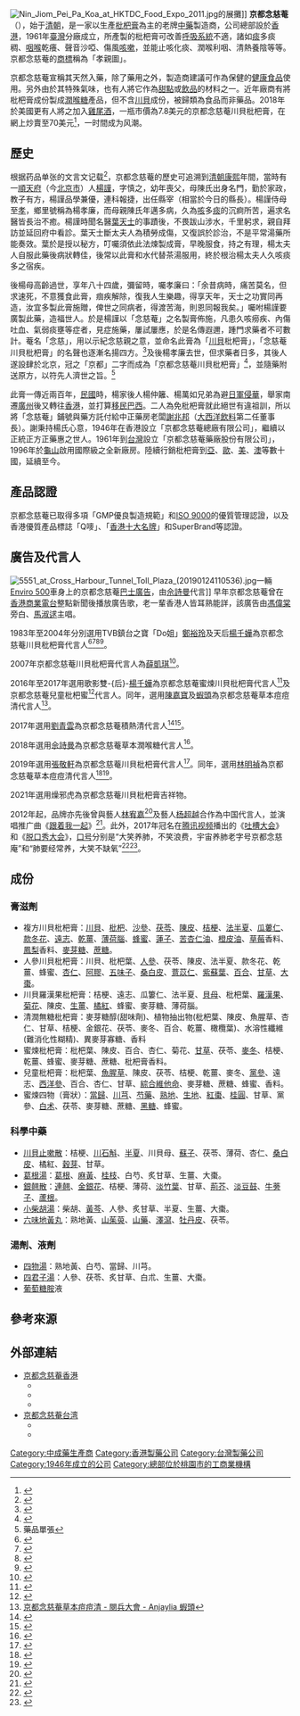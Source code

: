 {{Refimprove|time=2017-11-02T11:32:09+00:00}}
{{noteTA
|1=zh-hans:克;zh-hk:克;zh-tw:公克;
}}
{{medical}}
{{Infobox company
| name = 京都念慈菴总厂有限公司
| name_en = 
| logo = [[File:NIN_JIOM.png|200px]]
| caption = 
| type = [[股份有限公司|股份有限公司]]
| traded_as = 
| local_code_name = TW
| local_code = 18770304
| original_text = 
| fate = 
| predecessor = 
| successor = 
| foundation = {{start date and age|1946}}<br/>{{BHKG}}<br/>{{start date and age|1961}}<br/>{{TWN}}
| defunct = 
| location = {{HKG}}[[新界|新界]][[元朗区|元朗区]]元朗工业邨宏利街50号<br/>{{ROC-TW}}<br>[[桃園市|桃園市]][[龜山區|龜山區]]文明二街2號
| locations = 
| area_served = [[全球|全球]]
| founder = 楊謹
| key_people = 謝國昌
| industry = 
| products = [[枇杷膏|枇杷膏]]、[[润喉糖|润喉糖]]
| services = 
| revenue = 
| operating_income = 
| net_income = 
| aum = 
| assets = [[新台幣|新台幣]]84,000,000元
| equity = 
| owner = 
| num_employees = 60人
| parent = 
| divisions = 
| subsid = 
| homepage = {{URL|http://www.ninjiom.com}}<br>{{URL|https://www.nin-jiom.com.tw}}
| slogan = 
| capital = [[新台幣|新台幣]]84,000,000元
| market_value = 
| P/E ratio = 
| earnings per share = 
| Net asset value = 
| accounting_period = 
| major_shareholder = 
| footnotes = 
}}

[[File:Nin_Jiom_Pei_Pa_Koa_at_HKTDC_Food_Expo_2011.jpg|thumb]]的展攤]]
'''京都念慈菴'''（{{lang|en|King To Nin Jiom}}），始于[[清朝|清朝]]，是一家以生產[[枇杷膏|枇杷膏]]為主的老牌[[中藥|中藥]]製造商，公司總部設於[[香港|香港]]，1961年[[臺灣|臺灣]]分廠成立，所產製的枇杷膏可改善[[呼吸系統|呼吸系統]]不適，諸如[[痰|痰]]多痰稠、[[喉|咽喉]]乾癢、聲音沙啞、傷風[[咳嗽|咳嗽]]，並能止咳化痰、潤喉利咽、清熱養陰等等。京都念慈菴的[[商標|商標]]稱為「孝親圖」。

京都念慈菴宣稱其天然入藥，除了藥用之外，製造商建議可作為保健的[[健康食品|健康食品]]使用。另外由於其特殊氣味，也有人將它作為[[甜點|甜點]]或[[飲品|飲品]]的材料之一。近年廠商有將枇杷膏成份製成[[潤喉糖|潤喉糖]]產品，但不含[[川貝|川貝]]成份，被歸類為食品而非藥品。2018年於美國更有人將之加入[[雞尾酒|雞尾酒]]，一瓶市價為7.8美元的京都念慈菴川貝枇杷膏，在網上炒賣至70美元<ref>{{cite news |title=川貝枇杷膏變身Cocktail　酒客：把味蕾帶到平行時空 |url=https://topick.hket.com/article/2030753/%E5%B7%9D%E8%B2%9D%E6%9E%87%E6%9D%B7%E8%86%8F%E8%AE%8A%E8%BA%ABCocktail%E3%80%80%E9%85%92%E5%AE%A2%EF%BC%9A%E6%8A%8A%E5%91%B3%E8%95%BE%E5%B8%B6%E5%88%B0%E5%B9%B3%E8%A1%8C%E6%99%82%E7%A9%BA?mtc=10012 |publisher=香港經濟日報 |date=2018年3月15日 |accessdate=2018年3月19日 |archive-date=2021年1月1日 |archive-url=https://web.archive.org/web/20210101012733/https://topick.hket.com/article/2030753/%E5%B7%9D%E8%B2%9D%E6%9E%87%E6%9D%B7%E8%86%8F%E8%AE%8A%E8%BA%ABCocktail%E3%80%80%E9%85%92%E5%AE%A2%EF%BC%9A%E6%8A%8A%E5%91%B3%E8%95%BE%E5%B8%B6%E5%88%B0%E5%B9%B3%E8%A1%8C%E6%99%82%E7%A9%BA?mtc=10012 |dead-url=no }}</ref>，一时間成为风潮。

==歷史==
根据药品单张的文言文记载<ref>{{Cite web |url=https://imgsa.baidu.com/forum/w%3D580/sign=aac59996d81b0ef46ce89856edc551a1/0ca5ceea15ce36d3db3e528830f33a87e950b164.jpg |title=蜜煉川贝枇杷膏单张图片，取自互联网 |accessdate=2017-12-06 |archive-date=2019-02-22 |archive-url=https://web.archive.org/web/20190222081402/https://imgsa.baidu.com/forum/w%3D580/sign=aac59996d81b0ef46ce89856edc551a1/0ca5ceea15ce36d3db3e528830f33a87e950b164.jpg |dead-url=no }}</ref>，京都念慈菴的歷史可追溯到[[清朝|清朝]][[康熙|康熙]]年間，當時有一[[順天府|順天府]]（今[[北京市|北京市]]）人[[楊謹|楊謹]]，字慎之，幼年喪父，母陳氏出身名門，勤於家政，教子有方，楊謹品學兼優，連科報捷，出任縣宰（相當於今日的縣長）。楊謹侍母至[[孝|孝]]，鄉里號稱為楊孝廉，而母親陳氏年邁多病，久為[[咳|咳]]多[[痰|痰]]的沉痾所苦，遍求名醫皆長治不癒。楊謹時聞名醫[[葉天士|葉天士]]的事蹟後，不畏跋山涉水，千里躬求，親自拜訪並延回府中看診。葉天士斷太夫人為積勞成傷，又復誤於診治，不是平常湯藥所能奏效。葉於是授以秘方，叮囑須依此法煉製成膏，早晚服食，持之有理，楊太夫人自服此藥後病狀轉佳，後常以此膏和水代替茶湯服用，終於根治楊太夫人久咳痰多之宿疾。

後楊母高齡過世，享年八十四歲，彌留時，囑孝廉曰：「余昔病時，痛苦莫名，但求速死，不意獲食此膏，痼疾解除，復我人生樂趣，得享天年，天士之功實同再造，汝宜多製此膏施贈，俾世之同病者，得渡苦海，則恩同報我矣。」囑咐楊謹要廣製此藥，造福世人。於是楊謹以「念慈菴」之名製膏佈施，凡患久咳癆疾、內傷吐血、氣弱痰壅等症者，見症施藥，屢試屢應，於是名傳遐邇，踵門求藥者不可數計。菴名「念慈」，用以示紀念慈親之意，並命名此膏為「[[川貝|川貝]]枇杷膏」，「念慈菴川貝枇杷膏」的名聲也逐漸名揚四方。<ref>{{cite web|title=天士真方‧念慈孝親‧楊謹家傳‧ 流芳百世|url=http://www.nin-jiom.com.tw/index.php?action=about|website=''nin-jiom.com.tw''|access-date=2016-03-22|archive-url=https://web.archive.org/web/20160326150548/http://www.nin-jiom.com.tw/index.php?action=about|archive-date=2016-03-26|dead-url=yes}}</ref>及後楊孝廉去世，但求藥者日多，其後人遂設肆於北京，冠之「京都」二字而成為「京都念慈菴川貝枇杷膏」<ref name="基準">{{cite web|url=http://www.benchmark.org.hk/chi/3.2_ninjiom.htm|title=京都念慈菴總廠有限公司- Benchmarking Project|last=|first=|coauthors=|date=|publisher=中小企營商基準網站|accessdate=2011-02-03|archive-date=2008-12-22|archive-url=https://web.archive.org/web/20081222205300/http://www.benchmark.org.hk/chi/3.2_ninjiom.htm|dead-url=no}}</ref>，並隨藥附送原方，以符先人濟世之旨。<ref>藥品單張</ref>

此膏一傳近兩百年，[[中華民國|民國]]時，楊家後人楊仲籬、楊萬如兄弟為避[[中国抗日战争|日軍侵華]]，舉家南遷[[廣州|廣州]]後又轉往[[香港|香港]]，並打算[[移民|移民]][[巴西|巴西]]。二人為免枇杷膏就此絕世有違祖訓，所以將「念慈菴」鋪號與藥方託付給中正藥房老闆[[謝兆邦|謝兆邦]]（[[大西洋飲料|大西洋飲料]]第二任董事長）。謝秉持楊氏心意，1946年在香港設立「京都念慈菴總廠有限公司」，繼續以正統正方正藥惠之世人。1961年到[[台灣|台灣]]設立「京都念慈菴藥廠股份有限公司」，1996年於[[龜山區|龜山]]啟用國際級之全新廠房。陸續行銷枇杷膏到[[亞洲|亞]]、[[歐洲|歐]]、[[美洲|美]]、[[澳洲|澳]]等數十國，延續至今。

==產品認證==
京都念慈菴已取得多項「GMP優良製造規範」和[[ISO_9000|ISO 9000]]的優質管理認證，以及香港優質產品標誌「Q嘜」、「[[香港名牌選舉|香港十大名牌]]」和SuperBrand等認證。

==廣告及代言人==
[[File:5551_at_Cross_Harbour_Tunnel_Toll_Plaza_(20190124110536).jpg|thumb]]一輛[[Enviro_500|Enviro 500]]車身上的京都念慈菴[[巴士廣告|巴士廣告]]，由[[佘詩曼|佘詩曼]]代言]]
早年京都念慈菴曾在[[香港商業電台|香港商業電台]]整點新聞後播放廣告歌，老一輩香港人皆耳熟能詳，該廣告由[[馮偉棠|馮偉棠]]旁白、[[馬淑逑|馬淑逑]]主唱。

1983年至2004年分別選用TVB鎮台之寶「Do姐」[[鄭裕玲|鄭裕玲]]及天后[[楊千嬅|楊千嬅]]為京都念慈菴川貝枇杷膏代言人<ref>{{Cite web |url=https://www.youtube.com/watch?v=NFgl_kuVxPE |title=香港經典廣告(1993)念慈菴川貝枇杷膏 (鄭裕玲) |accessdate=2019-09-15 |archive-date=2020-04-19 |archive-url=https://web.archive.org/web/20200419221232/https://www.youtube.com/watch?v=NFgl_kuVxPE&gl=US&hl=en |dead-url=no }}</ref><ref>{{Cite web |url=https://www.youtube.com/watch?v=JyTmj0wG_70 |title=[香港經典廣告]（1999）京都念慈菴 川貝枇杷膏（楊千嬅） |accessdate=2019-10-21 |archive-date=2020-04-20 |archive-url=https://web.archive.org/web/20200420142310/https://www.youtube.com/watch?v=JyTmj0wG_70&gl=US&hl=en |dead-url=no }}</ref><ref>{{Citation|title=京都念慈菴 TV CM|url=https://www.youtube.com/watch?v=U43FSWRxG6E|accessdate=2020-06-15|language=zh-cn|archive-date=2020-04-20|archive-url=https://web.archive.org/web/20200420141832/https://www.youtube.com/watch?v=U43FSWRxG6E&gl=US&hl=en|dead-url=no}}</ref><ref>{{Citation|title=[香港經典廣告]（2003）京都念慈奄 川貝枇杷膏（楊千嬅）|url=https://www.youtube.com/watch?v=GX29BXrJAjE|accessdate=2020-06-15|language=zh-cn|archive-date=2020-04-19|archive-url=https://web.archive.org/web/20200419182911/https://www.youtube.com/watch?v=GX29BXrJAjE&gl=US&hl=en|dead-url=no}}</ref>。

2007年京都念慈菴川貝枇杷膏代言人為[[薛凱琪|薛凱琪]]<ref>{{Citation|title=[香港廣告](2007)京都念慈菴川貝枇杷膏|url=https://www.youtube.com/watch?v=jIciQbIciWI|accessdate=2020-06-15|language=zh-cn|archive-date=2020-05-21|archive-url=https://web.archive.org/web/20200521174203/https://www.youtube.com/watch?v=jIciQbIciWI&gl=US&hl=en|dead-url=no}}</ref>。

2016年至2017年選用歌影雙-{后}-[[楊千嬅|楊千嬅]]為京都念慈菴蜜煉川貝枇杷膏代言人<ref>{{Cite web |url=https://www.youtube.com/watch?v=32lQkjT5H5o |title=京都念慈菴蜜煉川貝枇杷膏 - 謝謝你 - 楊千嬅 |accessdate=2019-10-21 |archive-date=2020-03-30 |archive-url=https://web.archive.org/web/20200330081206/https://www.youtube.com/watch?v=32lQkjT5H5o&gl=US&hl=en |dead-url=no }}</ref>及京都念慈菴兒童枇杷蜜<ref>{{Cite web |url=https://www.youtube.com/watch?v=trioBMe7UF4 |title=京都念慈菴兒童枇杷蜜 - 謝謝你 - 楊千嬅 |accessdate=2019-10-21 |archive-date=2020-04-20 |archive-url=https://web.archive.org/web/20200420083222/https://www.youtube.com/watch?v=trioBMe7UF4&gl=US&hl=en |dead-url=no }}</ref>代言人。同年，選用[[陳嘉寶|陳嘉寶]]及[[蝦頭|蝦頭]]為京都念慈菴草本痘痘清代言人<ref>[https://www.youtube.com/watch?v=pk6Ixxh1t1c&t=1s 京都念慈菴草本痘痘清 - 閱兵大會 - Anjaylia 蝦頭]</ref>。

2017年選用[[劉青雲|劉青雲]]為京都念慈菴積熱清代言人<ref>{{Citation|title=京都念慈菴積熱清 - 清空 積熱氣 - 劉青雲 - 石斛篇|url=https://www.youtube.com/watch?v=w8K8aLGLxR4|accessdate=2020-06-15|language=zh-cn|archive-date=2020-04-21|archive-url=https://web.archive.org/web/20200421154832/https://www.youtube.com/watch?v=w8K8aLGLxR4&gl=US&hl=en|dead-url=no}}</ref><ref>{{Citation|title=京都念慈菴積熱清 - 清空 積熱氣 - 劉青雲|url=https://www.youtube.com/watch?v=2FHKdtDko2E|accessdate=2020-06-15|language=zh-cn|archive-date=2020-04-20|archive-url=https://web.archive.org/web/20200420054709/https://www.youtube.com/watch?v=2FHKdtDko2E&gl=US&hl=en|dead-url=no}}</ref>。

2018年選用[[佘詩曼|佘詩曼]]為京都念慈菴草本潤喉糖代言人<ref>{{Citation|title=京都念慈菴草本潤喉糖 - 啱啱好 先係好 - 佘詩曼|url=https://www.youtube.com/watch?v=X5cuZ2XOh50|accessdate=2020-06-15|language=zh-cn|archive-date=2021-07-05|archive-url=https://web.archive.org/web/20210705043410/https://www.youtube.com/watch?v=X5cuZ2XOh50|dead-url=no}}</ref>。

2019年選用[[張敬軒|張敬軒]]為京都念慈菴川貝枇杷膏代言人<ref>{{Cite web |url=https://www.youtube.com/watch?v=QOTKJ-OMBPA |title=京都念慈菴川貝枇杷膏 - 由喉嚨潤到肺 健康啲自然少病啲 - 張敬軒 - 小廢青篇 |accessdate=2019-09-15 |archive-date=2020-03-30 |archive-url=https://web.archive.org/web/20200330081157/https://www.youtube.com/watch?v=QOTKJ-OMBPA&gl=US&hl=en |dead-url=no }}</ref>。同年，選用[[林明禎|林明禎]]為京都念慈菴草本痘痘清代言人<ref>{{Citation|title=京都念慈菴草本痘痘清 - 月球人搜查課 - 林明禎 - EP1 靠害雙面人|url=https://www.youtube.com/watch?v=K92-7K-Lc5M|accessdate=2020-06-15|language=zh-cn|archive-date=2020-04-20|archive-url=https://web.archive.org/web/20200420141832/https://www.youtube.com/watch?v=K92-7K-Lc5M&gl=US&hl=en|dead-url=no}}</ref><ref>{{Citation|title=京都念慈菴草本痘痘清 - 月球人搜查課 - 林明禎 - EP2 自戀A09|url=https://www.youtube.com/watch?v=Q9eVQaNWQhI|accessdate=2020-06-15|language=zh-cn|archive-date=2020-05-19|archive-url=https://web.archive.org/web/20200519133306/https://www.youtube.com/watch?v=Q9eVQaNWQhI&gl=US&hl=en|dead-url=no}}</ref>。

2021年選用燥邪虎為京都念慈菴川貝枇杷膏吉祥物。

2012年起，品牌亦先後曾與藝人[[林宥嘉|林宥嘉]]<ref>{{Cite web |url=https://www.youtube.com/watch?v=tvhcWDoVbfY |title=京都念慈菴枇杷膏及枇杷糖 - 綠色基地 - 林宥嘉 |accessdate=2020-01-03 |archive-date=2020-04-19 |archive-url=https://web.archive.org/web/20200419172128/https://www.youtube.com/watch?v=tvhcWDoVbfY&gl=US&hl=en |dead-url=no }}</ref>及藝人[[杨超越|杨超越]]合作為中国代言人，並演唱推广曲《[[跟着我一起|跟着我一起]]》<ref>{{Citation|title=火箭少女101 杨超越 / 跟着我一起 Official MV (Ver.京都念慈菴 推廣曲)|url=https://www.youtube.com/watch?v=ZtWYpgOP8Fc|accessdate=2020-06-15|language=zh-cn|archive-date=2019-09-23|archive-url=https://web.archive.org/web/20190923134439/https://www.youtube.com/watch?v=ZtWYpgOP8Fc&gl=US&hl=en|dead-url=no}}</ref>。此外，2017年冠名在[[腾讯视频|腾讯视频]]播出的《[[吐槽大会|吐槽大会]]》和《[[脱口秀大会|脱口秀大会]]》，[[口号|口号]]分别是“大笑养肺，不笑浪费，宇宙养肺老字号京都念慈庵”和“肺要经常养，大笑不缺氧”<ref>{{cite news|author1=王霞|title=《脱口秀大会》携手京都念慈庵|url=http://app.why.com.cn/epaper/webpc/qnb/html/2017-08/16/content_35463.html|accessdate=2017-11-02|agency=[[青年报|青年报]]|date=2017-08-16|archive-date=2020-08-14|archive-url=https://web.archive.org/web/20200814003711/http://app.why.com.cn/epaper/webpc/qnb/html/2017-08/16/content_35463.html|dead-url=no}}</ref><ref>{{Cite web|title=“宇宙养肺老字号”京都念慈菴冠名《脱口秀大会》，爆笑一夏_新闻_腾讯网|url=https://news.qq.com/a/20170811/032772.htm|accessdate=2020-06-15|work=news.qq.com|archive-date=2020-08-15|archive-url=https://web.archive.org/web/20200815211928/https://news.qq.com/a/20170811/032772.htm|dead-url=no}}</ref>。

==成份==
===膏滋劑===
*複方川貝枇杷膏：[[川貝|川貝]]、[[枇杷|枇杷]]、[[沙參|沙參]]、[[茯苓|茯苓]]、[[陳皮|陳皮]]、[[桔梗|桔梗]]、[[法半夏|法半夏]]、[[瓜蔞仁|瓜蔞仁]]、[[款冬花|款冬花]]、[[遠志|遠志]]、[[乾薑|乾薑]]、[[薄荷腦|薄荷腦]]、[[蜂蜜|蜂蜜]]、[[蓮子|蓮子]]、[[苦杏仁油|苦杏仁油]]、[[橙皮油|橙皮油]]、[[草莓|草莓]]香料、[[鳳梨|鳳梨]]香料、[[麥芽糖|麥芽糖]]、[[蔗糖|蔗糖]]。
*人參川貝枇杷膏：川貝、枇杷葉、[[人參|人參]]、茯苓、陳皮、法半夏、款冬花、乾薑、蜂蜜、[[杏仁|杏仁]]、[[阿膠|阿膠]]、[[五味子|五味子]]、[[桑白皮|桑白皮]]、[[薏苡仁|薏苡仁]]、[[紫蘇葉|紫蘇葉]]、[[百合|百合]]、[[甘草|甘草]]、[[大棗|大棗]]。
*川貝羅漢果枇杷膏：桔梗、遠志、瓜簍仁、法半夏、[[貝母|貝母]]、枇杷葉、[[羅漢果|羅漢果]]、[[菊花|菊花]]、陳皮、[[生薑|生薑]]、[[橘紅|橘紅]]、蜂蜜、麥芽糖、薄荷腦。
*清潤無糖枇杷膏：麥芽糖醇(甜味劑)、植物抽出物(枇杷葉、陳皮、魚腥草、杏仁、甘草、桔梗、金銀花、茯苓、麥冬、百合、乾薑、橄欖葉)、水溶性纖維(難消化性糊精)、異麥芽寡糖、香料
*蜜煉枇杷膏：枇杷葉、陳皮、百合、杏仁、菊花、[[甘草|甘草]]、茯苓、[[麥冬|麥冬]]、桔梗、乾薑、蜂蜜、麥芽糖、蔗糖、枇杷膏香料。
*兒童枇杷膏：枇杷葉、[[魚腥草|魚腥草]]、陳皮、茯苓、桔梗、乾薑、麥冬、[[黨參|黨參]]、遠志、[[西洋參|西洋參]]、百合、杏仁、甘草、[[綜合維他命|綜合維他命]]、麥芽糖、蔗糖、蜂蜜、香料。
*蜜煉四物（膏狀）：[[當歸|當歸]]、[[川芎|川芎]]、[[芍藥|芍藥]]、[[熟地|熟地]]、[[生地|生地]]、[[紅棗|紅棗]]、[[桂圓|桂圓]]、甘草、黨參、[[白术|白术]]、茯苓、麥芽糖、蔗糖、[[黑糖|黑糖]]、蜂蜜。

===科學中藥===
*[[川貝止嗽散|川貝止嗽散]]：桔梗、[[川石斛|川石斛]]、[[半夏|半夏]]、川貝母、[[蘇子|蘇子]]、茯苓、薄荷、杏仁、[[桑白皮|桑白皮]]、橘紅、[[穀芽|穀芽]]、甘草。
*[[葛根湯|葛根湯]]：[[葛根|葛根]]、[[麻黃|麻黃]]、[[桂枝|桂枝]]、白芍、炙甘草、生薑、大棗。 
*[[銀翹散|銀翹散]]：[[連翹|連翹]]、[[金銀花|金銀花]]、桔梗、薄荷、[[淡竹葉|淡竹葉]]、甘草、[[荊芥|荊芥]]、[[淡豆鼓|淡豆鼓]]、[[牛蒡子|牛蒡子]]、[[蘆根|蘆根]]。
*[[小柴胡湯|小柴胡湯]]：柴胡、[[黃芩|黃芩]]、人參、炙甘草、半夏、生薑、大棗。
*[[六味地黃丸|六味地黃丸]]：熟地黃、[[山茱萸|山茱萸]]、[[山藥|山藥]]、[[澤瀉|澤瀉]]、[[牡丹皮|牡丹皮]]、茯苓。

===湯劑、液劑===
*[[四物湯|四物湯]]：熟地黃、白芍、當歸、川芎。
*[[四君子湯|四君子湯]]：人參、茯苓、炙甘草、白朮、生薑、大棗。
*[[氨基葡萄糖|葡萄糖胺]]液

==參考來源==
{{Reflist}}

==外部連結==
*[http://www.ninjiom.com 京都念慈菴香港] {{Wayback|url=http://www.ninjiom.com/ |date=20060208025034 }}
**{{facebook|ninjiom.hongkong|香港京都念慈菴}}
**{{instagram|ninjiom.hongkong|Nin Jiom Hong Kong}}
**{{youtube|channel=UCMhy45a2BRStjRstsk0kuPg|Nin Jiom Hong Kong}}
*[http://www.nin-jiom.com.tw 京都念慈菴台湾] {{Wayback|url=http://www.nin-jiom.com.tw/ |date=20210211221426 }} 
**{{facebook|NJA.TW|京都念慈菴}}
**{{instagram|ninjiom.tw|京都念慈菴Taiwan official}}

[[Category:中成藥生產商|Category:中成藥生產商]]
[[Category:香港製藥公司|Category:香港製藥公司]]
[[Category:台灣製藥公司|Category:台灣製藥公司]]
[[Category:1946年成立的公司|Category:1946年成立的公司]]
[[Category:總部位於桃園市的工商業機構|Category:總部位於桃園市的工商業機構]]